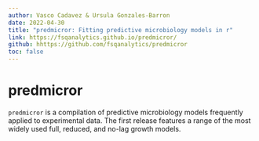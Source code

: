 ```yaml
---
author: Vasco Cadavez & Ursula Gonzales-Barron
date: 2022-04-30
title: "predmicror: Fitting predictive microbiology models in r"
link: https://fsqanalytics.github.io/predmicror/
github: hhttps://github.com/fsqanalytics/predmicror
toc: false
---
```


# predmicror

`predmicror` is a compilation of predictive microbiology models frequently applied to experimental data. The first release features a range of the most widely used full, reduced, and no-lag growth models.
